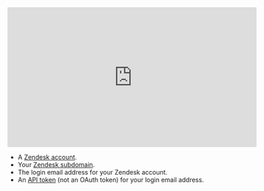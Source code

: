 <iframe
width="560"
height="315"
src="https://www.youtube.com/embed/f2yeXwSvZtE"
title="YouTube video player"
frameborder="0"
allow="accelerometer; autoplay; clipboard-write; encrypted-media; gyroscope; picture-in-picture"
allowfullscreen
></iframe>

- A [Zendesk account](https://www.zendesk.com/register/).
- Your [Zendesk subdomain](https://support.zendesk.com/hc/en-us/articles/4409381383578-Where-can-I-find-my-Zendesk-subdomain).
- The login email address for your Zendesk account.
- An [API token](https://support.zendesk.com/hc/en-us/articles/4408889192858-Managing-access-to-the-Zendesk-API#topic_tcb_fk1_2yb) (not an OAuth token) for your login email address.